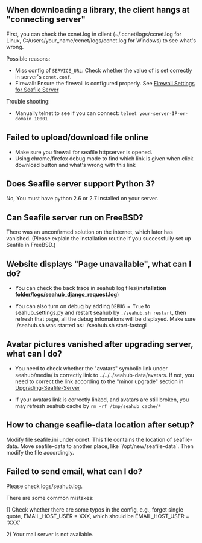 == When downloading a library, the client hangs at "connecting server" ==

First, you can check the ccnet.log in client (~/.ccnet/logs/ccnet.log for Linux, C:/users/your_name/ccnet/logs/ccnet.log for Windows) to see what's wrong.

Possible reasons:

* Miss config of  <code>SERVICE_URL</code>: Check whether the value of is set correctly in server's <code>ccnet.conf</code>.
* Firewall: Ensure the firewall is configured properly. See [[Firewall Settings for Seafile Server ]]

Trouble shooting:

* Manually telnet to see if you can connect: <code>telnet your-server-IP-or-domain 10001</code> 

== Failed to upload/download file online ==

* Make sure you firewall for seafile httpserver is opened.
* Using chrome/firefox debug mode to find which link is given when click download button and what's wrong with this link

== Does Seafile server support Python 3? ==

No, You must have python 2.6 or 2.7 installed on your server.

== Can Seafile server run on FreeBSD? ==

There was an unconfirmed solution on the internet, which later has vanished.
(Please explain the installation routine if you successfully set up Seafile in FreeBSD.)

== Website displays "Page unavailable", what can I do? ==

* You can check the back trace in seahub log files('''installation folder/logs/seahub_django_request.log''')

* You can also turn on debug by adding <code>DEBUG = True</code> to seahub_settings.py and restart seahub by <code>./seahub.sh restart</code>, then refresh that page, all the debug infomations will be displayed. Make sure ./seahub.sh was started as: ./seahub.sh start-fastcgi

== Avatar pictures vanished after upgrading server, what can I do? ==

* You need to check whether the "avatars" symbolic link under seahub/media/ is correctly link to ../../../seahub-data/avatars. If not, you need to correct the link according to the "minor upgrade" section in [[Upgrading-Seafile-Server]]

* If your avatars link is correctly linked, and avatars are still broken, you may refresh seahub cache by <code>rm -rf /tmp/seahub_cache/*</code>

== How to change seafile-data location after setup? ==

Modify file seafile.ini under ccnet. This file contains the location of seafile-data. Move seafile-data to another place, like `/opt/new/seafile-data`. Then modify the file accordingly.

== Failed to send email, what can I do? ==

Please check logs/seahub.log.

There are some common mistakes:

1) Check whether there are some typos in the config, e.g., forget single quote, EMAIL_HOST_USER = XXX, which should be EMAIL_HOST_USER = 'XXX'

2) Your mail server is not available.

